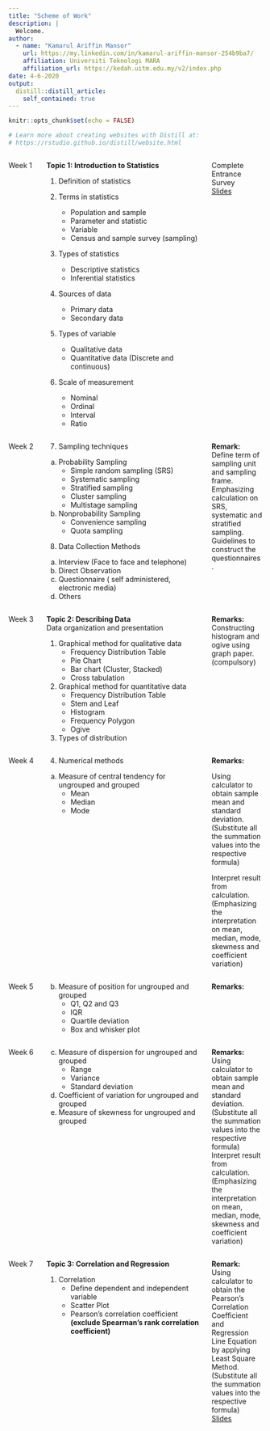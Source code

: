 ```yaml
---
title: "Scheme of Work"
description: |
  Welcome.
author: 
  - name: "Kamarul Ariffin Mansor"
    url: https://my.linkedin.com/in/kamarul-ariffin-mansor-254b9ba7/
    affiliation: Universiti Teknologi MARA
    affiliation_url: https://kedah.uitm.edu.my/v2/index.php
date: 4-6-2020
output: 
  distill::distill_article:
    self_contained: true
---
```


```r
knitr::opts_chunk$set(echo = FALSE)

# Learn more about creating websites with Distill at:
# https://rstudio.github.io/distill/website.html

```

:::::: {style="display: flex; "}

::: {.column width="10%"}
Week 1  
:::  

::: {.column width="5%"}
\ 
<!-- an empty Div (with a whitespace), serving as
a column separator -->
:::  

::: {.column width="60%"}
**Topic 1: Introduction to Statistics**  

1. Definition of statistics  

2. Terms in statistics  
      - Population and sample  
      - Parameter and statistic  
      - Variable  
      - Census and sample survey (sampling)  
  
3. Types of statistics  
      - Descriptive statistics  
      - Inferential statistics  
  
4. Sources of data  
      - Primary data  
      - Secondary data  
  
5. Types of variable  
      - Qualitative data  
      - Quantitative data (Discrete and continuous)  
  
6. Scale of measurement  
      - Nominal  
      - Ordinal  
      - Interval  
      - Ratio  
:::

::: {.column width="5%"}
\ 
<!-- an empty Div (with a whitespace), serving as
a column separator -->
:::

::: {.column width="20%"}
Complete Entrance Survey  
[Slides](files/Introduction to Statistics.pdf)  
:::

::::::  

:::::: {style="display: flex; "}

::: {.column width="10%"}
Week 2  
:::  

::: {.column width="5%"}
\ 
<!-- an empty Div (with a whitespace), serving as
a column separator -->
:::  

::: {.column width="60%"}
7. Sampling techniques  

  a. Probability Sampling  
      - Simple random sampling (SRS)  
      - Systematic sampling  
      - Stratified sampling  
      - Cluster sampling  
      - Multistage sampling  
      
  b. Nonprobability Sampling  
      - Convenience sampling  
      - Quota sampling  
      
8. Data Collection Methods  
  a. Interview (Face to face and telephone)  
  b. Direct Observation  
  c. Questionnaire ( self administered, electronic media)  
  d. Others  
:::

::: {.column width="5%"}
\ 
<!-- an empty Div (with a whitespace), serving as
a column separator -->
:::

::: {.column width="20%"}
**Remark:**  
Define term of sampling unit and sampling frame.  
Emphasizing calculation on SRS, systematic and stratified sampling.  
Guidelines to construct the questionnaires.  
:::

::::::  

:::::: {style="display: flex; "}

::: {.column width="10%"}
Week 3  
:::  

::: {.column width="5%"}
\ 
<!-- an empty Div (with a whitespace), serving as
a column separator -->
:::  

::: {.column width="60%"}
**Topic 2: Describing Data**  
Data organization and presentation  

1. Graphical method for qualitative data  
      - Frequency Distribution Table  
      - Pie Chart  
      - Bar chart (Cluster, Stacked)  
      - Cross tabulation  
      
2. Graphical method for quantitative data  
      - Frequency Distribution Table  
      - Stem and Leaf  
      - Histogram  
      - Frequency Polygon  
      - Ogive  
      
3. Types of distribution  
:::

::: {.column width="5%"}
\ 
<!-- an empty Div (with a whitespace), serving as
a column separator -->
:::

::: {.column width="20%"}
**Remarks:**
Constructing histogram and ogive using graph paper. (compulsory)  
:::

::::::  

:::::: {style="display: flex; "}

::: {.column width="10%"}
Week 4  
:::  

::: {.column width="5%"}
\ 
<!-- an empty Div (with a whitespace), serving as
a column separator -->
:::  

::: {.column width="60%"}
4. Numerical methods  

  a. Measure of central tendency for ungrouped and grouped  
      - Mean  
      - Median  
      - Mode  
:::

::: {.column width="5%"}
\ 
<!-- an empty Div (with a whitespace), serving as
a column separator -->
:::

::: {.column width="20%"}
**Remarks:**  

Using calculator to obtain sample mean and standard deviation. (Substitute all the summation values into the respective formula)  

Interpret result from calculation. 
(Emphasizing the interpretation on mean, median, mode, skewness and coefficient variation)  
:::

::::::  

:::::: {style="display: flex; "}

::: {.column width="10%"}
Week 5  
:::  

::: {.column width="5%"}
\ 
<!-- an empty Div (with a whitespace), serving as
a column separator -->
:::  

::: {.column width="60%"}
  b. Measure of position for ungrouped and grouped  
      - Q1, Q2 and Q3  
      - IQR  
      - Quartile deviation  
      - Box and whisker plot  
:::

::: {.column width="5%"}
\ 
<!-- an empty Div (with a whitespace), serving as
a column separator -->
:::

::: {.column width="20%"}
**Remarks:**  
:::

::::::  

:::::: {style="display: flex; "}

::: {.column width="10%"}
Week 6  
:::  

::: {.column width="5%"}
\ 
<!-- an empty Div (with a whitespace), serving as
a column separator -->
:::  

::: {.column width="60%"}
  c. Measure of dispersion for ungrouped and grouped  
      - Range  
      - Variance  
      - Standard deviation  
  d. Coefficient of variation for ungrouped and grouped  
  e. Measure of skewness for ungrouped and grouped  
:::

::: {.column width="5%"}
\ 
<!-- an empty Div (with a whitespace), serving as
a column separator -->
:::

::: {.column width="20%"}
**Remarks:**  
Using calculator to obtain sample mean and standard deviation. (Substitute all the summation values into the respective formula)  
Interpret result from calculation. (Emphasizing the interpretation on mean, median, mode, skewness and coefficient variation)  
:::

::::::  

:::::: {style="display: flex; "}

::: {.column width="10%"}
Week 7  
:::  

::: {.column width="5%"}
\ 
<!-- an empty Div (with a whitespace), serving as
a column separator -->
:::  

::: {.column width="60%"}
**Topic 3: Correlation and Regression**  

1. Correlation  
    - Define dependent and independent variable  
    - Scatter Plot  
    - Pearson’s correlation coefficient **(exclude Spearman’s rank correlation coefficient)**  
:::

::: {.column width="5%"}
\ 
<!-- an empty Div (with a whitespace), serving as
a column separator -->
:::

::: {.column width="20%"}
**Remark:**  
Using calculator to obtain the Pearson’s Correlation Coefficient and Regression Line Equation by applying Least Square Method. (Substitute all the summation values into the respective formula)  
[Slides](files/CORRELATION AND REGRESSION.pdf)  
:::

::::::  
